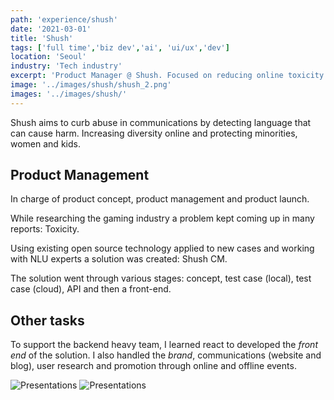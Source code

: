 ```yaml
---
path: 'experience/shush'
date: '2021-03-01'
title: 'Shush'
tags: ['full time','biz dev','ai', 'ui/ux','dev']
location: 'Seoul'
industry: 'Tech industry'
excerpt: 'Product Manager @ Shush. Focused on reducing online toxicity using AI'
image: '../images/shush/shush_2.png'
images: '../images/shush/'
---
```


Shush aims to curb abuse in communications by detecting language that can cause harm. 
Increasing diversity online and protecting minorities, women and kids. 

## Product Management
In charge of product concept, product management and product launch.

While researching the gaming industry a problem kept coming up in many reports: Toxicity. 

Using existing open source technology applied to new cases and working with NLU experts a solution was created:
Shush CM. 

The solution went through various stages: concept, test case (local), test case (cloud), API and then a front-end.  

## Other tasks
To support the backend heavy team, I learned react to developed the *front end* of the solution. 
I also handled the *brand*, communications (website and blog),  user research and promotion through online and offline events. 

![Presentations](../images/shush/shush_3.png)
![Presentations](../images/shush/shush_4.png)

